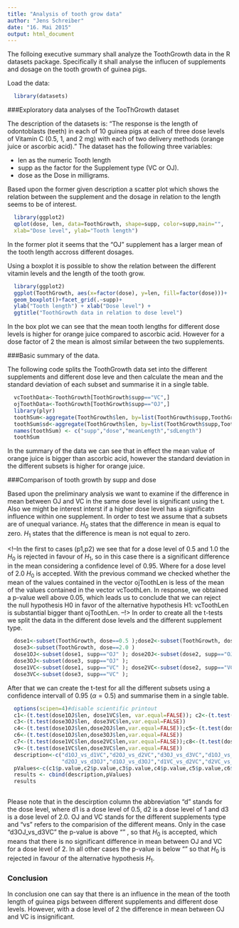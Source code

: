 ```yaml
---
title: "Analysis of tooth grow data"
author: "Jens Schreiber"
date: "16. Mai 2015"
output: html_document
---
```


The folloing executive summary shall analyze the ToothGrowth data in the R datasets package. Specifically it shall analyse the influcen of supplements and dosage on the tooth growth of guinea pigs.

Load the data:

```r
  library(datasets)
```

###Exploratory data analyses of the TooThGrowth dataset

The description of the datasets is: "The response is the length of odontoblasts (teeth) in each of 10 guinea pigs at each of three dose levels of Vitamin C (0.5, 1, and 2 mg) with each of two delivery methods (orange juice or ascorbic acid)."
The dataset has the following three variables:

+ len	as the numeric	Tooth length
+ supp as the factor for the Supplement type (VC or OJ).
+ dose as the Dose in milligrams.

Based upon the former given description a scatter plot which shows the relation between the supplement and the dosage in relation to the length seems to be of interest.

```r
  library(ggplot2)
  qplot(dose, len, data=ToothGrowth, shape=supp, color=supp,main="",
  xlab="Dose level", ylab="Tooth length")  
```

In the former plot it seems that the "OJ" supplement has a larger mean of the tooth length accross different dosages.

Using a boxplot it is possible to show the relation between the different vitamin levels and the length of the tooth grow.

```r
  library(ggplot2)
  ggplot(ToothGrowth, aes(x=factor(dose), y=len, fill=factor(dose)))+
  geom_boxplot()+facet_grid(.~supp)+
  ylab("Tooth length") + xlab("Dose level") +
  ggtitle("ToothGrowth data in relation to dose level")
```

In the box plot we can see that the mean tooth lengths for different dose levels is higher for orange juice compared to  ascorbic acid. However for a dose factor of 2 the mean is almost similar between the two supplements.

###Basic summary of the data.

The following code splits the ToothGrowth data set into the different supplements and different dose leve and then calculate the mean and the standard deviation of each subset and summarise it in a single table.

```r
  vcToothData<-ToothGrowth[ToothGrowth$supp=="VC",]
  ojToothData<-ToothGrowth[ToothGrowth$supp=="OJ",]
  library(plyr)
  toothSum<-aggregate(ToothGrowth$len, by=list(ToothGrowth$supp,ToothGrowth$dose), FUN=mean)
  toothSum$sd<-aggregate(ToothGrowth$len, by=list(ToothGrowth$supp,ToothGrowth$dose), FUN=sd)$x
  names(toothSum) <- c("supp","dose","meanLength","sdLength")
  toothSum

```

In the summary of the data we can see that in effect the mean value of orange juice is bigger than ascorbic acid, however the standard deviation in the different subsets is higher for orange juice.


###Comparison of tooth growth by supp and dose

Based upon the preliminary analysis we want to examine if the difference in mean between OJ and VC in the same dose level is significant using the t. Also we might be interest interst if a higher dose level has a significatn influence within one supplement. In order to test we assume that a subsets are of unequal variance. $H_0$ states that the difference in mean is equal to zero. $H_1$ states that the difference is mean is not equal to zero.


<!--In the first to cases (p1,p2) we see that for a dose level of 0.5 and 1.0 the $H_0$ is rejected in favour of $H_1$, so in this case there is a significant difference in the mean considering a confidence level of $0.95$. Where for a dose level of 2.0 $H_0$ is accepted. 
With  the previous command we checked whether the mean of the values contained in the vector ojToothLen is less  of the mean of the values contained in the vector vcToothLen. In response, we obtained a p-value well above 0.05, which leads us to conclude that we can reject the null hypothesis H0 in favor of the alternative hypothesis H1: vcToothLen is substantial bigger thant ojToothLen.
--!>
In order to create all the t-tests we split the data in the different dose levels and the different supplement type. 
```r
  dose1<-subset(ToothGrowth, dose==0.5 );dose2<-subset(ToothGrowth, dose==1.0 );
  dose3<-subset(ToothGrowth, dose==2.0 )
  dose1OJ<-subset(dose1, supp=="OJ" ); dose2OJ<-subset(dose2, supp=="OJ" ); 
  dose3OJ<-subset(dose3, supp=="OJ" );
  dose1VC<-subset(dose1, supp=="VC" ); dose2VC<-subset(dose2, supp=="VC" ); 
  dose3VC<-subset(dose3, supp=="VC" );
```

After that we can create the t-test for all the different subsets using a confidence intervall of 0.95 ($\alpha=0.5$) and summarise them in a single table.

```r
  options(scipen=4)#disable scientific printout
  c1<-(t.test(dose1OJ$len, dose1VC$len, var.equal=FALSE)); c2<-(t.test(dose2OJ$len, dose2VC$len,var.equal=FALSE))
  c3<-(t.test(dose3OJ$len, dose3VC$len,var.equal=FALSE))
  c4<-(t.test(dose1OJ$len,dose2OJ$len,var.equal=FALSE));c5<-(t.test(dose2OJ$len,dose3OJ$len, var.equal=FALSE))
  c6<-(t.test(dose1OJ$len,dose3OJ$len,var.equal=FALSE))
  c7<-(t.test(dose1VC$len,dose2VC$len,var.equal=FALSE));c8<-(t.test(dose2VC$len,dose3VC$len, var.equal=FALSE))
  c9<-(t.test(dose1VC$len,dose3VC$len,var.equal=FALSE))
  description<-c("d1OJ_vs_d1VC","d2OJ_vs_d2VC","d3OJ_vs_d3VC","d1OJ_vs_d2OJ",
                 "d2OJ_vs_d3OJ","d1OJ_vs_d3OJ","d1VC_vs_d2VC","d2VC_vs_d3VC","d1VC_vs_d3VC")
  pValues<-c(c1$p.value,c2$p.value,c3$p.value,c4$p.value,c5$p.value,c6$p.value,c7$p.value,c8$p.value,c9$p.value)
  results <- cbind(description,pValues)
  results
  
```

Please note that in the descirption column the abbreviation "d" stands for the dose level, where d1 is a dose level of 0.5, d2 is a dose level of 1 and d3 is a dose level of 2.0. OJ and VC stands for the different supplements type and "vs" refers to the comparision of the different means. Only in the case "d3OJ_vs_d3VC" the p-value is above "\alpha=0.05" , so that $H_0$ is accepted, which means that there is no significant difference in mean between OJ and VC for a dose level of 2. In all other cases the p-value is below "\alpha=0.05" so that $H_0$ is rejected in favour of the alternative hypothesis $H_1$.

### Conclusion
In conclusion one can say that there is an influence in the mean of the tooth length of guinea pigs between different supplements and different dose levels. However, with a dose level of 2 the difference in mean between OJ and VC is insignificant. 


